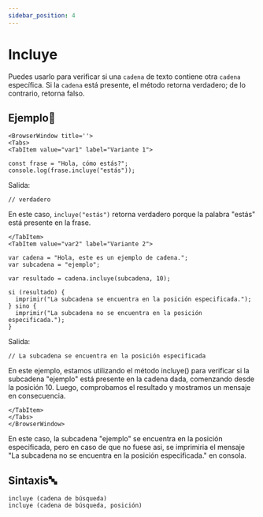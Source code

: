 ```yaml
---
sidebar_position: 4
---
```


# Incluye

Puedes usarlo para verificar si una `cadena` de texto contiene otra `cadena` específica. Si la `cadena` está presente, el método retorna verdadero; de lo contrario, retorna falso.

## Ejemplo📝

```mdx-code-block
<BrowserWindow title=''>
<Tabs>
<TabItem value="var1" label="Variante 1">
```

```dummy
const frase = "Hola, cómo estás?";
console.log(frase.incluye("estás"));
```
Salida:

```dummy
// verdadero
```
En este caso, `incluye("estás")` retorna verdadero porque la palabra "estás" está presente en la frase.
```mdx-code-block
</TabItem>
<TabItem value="var2" label="Variante 2">
```
```dummy
var cadena = "Hola, este es un ejemplo de cadena.";
var subcadena = "ejemplo";

var resultado = cadena.incluye(subcadena, 10);

si (resultado) {
  imprimir("La subcadena se encuentra en la posición especificada.");
} sino {
  imprimir("La subcadena no se encuentra en la posición especificada.");
}

```
Salida:
```dummy
// La subcadena se encuentra en la posición especificada
```
En este ejemplo, estamos utilizando el método incluye() para verificar si la subcadena "ejemplo" está presente en la cadena dada, comenzando desde la posición 10. Luego, comprobamos el resultado y mostramos un mensaje en consecuencia.
```mdx-code-block
</TabItem>
</Tabs>
</BrowserWindow>
```
En este caso, la subcadena "ejemplo" se encuentra en la posición especificada, pero en caso de que no fuese asi, se imprimiria el mensaje "La subcadena no se encuentra en la posición especificada." en consola.

## Sintaxis🔤

```dummy
incluye (cadena de búsqueda)
incluye (cadena de búsqueda, posición)
```

